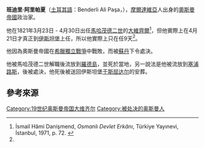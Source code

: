 {{Infobox Officeholder
| honorific-prefix    = [[賓傑里|班迪里]]
| name                = 阿里
| honorific-suffix    = [[帕夏|帕夏]]
| image               = Mustafa bairakdar.jpg
| imagesize           = 250px
| caption             =
| office1             = [[奥斯曼帝国大维齐尔列表|奥斯曼帝国大维齐尔]]
| monarch1            = [[馬哈茂德二世|馬哈茂德二世]]
| term_start1         = 1821年3月23日
| term_end1           = 1821年4月30日
| predecessor1        = [[賽義德·阿里帕夏|賽義德·阿里帕夏]]
| successor1          = [[哈吉·薩利赫帕夏|哈吉·薩利赫帕夏]]
| birth_date          = 
| birth_place         = 
| death_date          = 1821年
| death_place         = [[奧斯曼帝國|奧斯曼帝國]][[塞浦路斯島|塞浦路斯]]
| burial_place        = 
| nationality         = [[奧斯曼帝國|奧斯曼帝國]]
| blank1              = Origins
<!--Military service-->
| allegiance          = <!--{{flag|Ottoman Empire}}-->
}}

'''班迪里·阿里帕夏'''（[[土耳其語|土耳其語]]：Benderli Ali Paşa，{{bd|18世纪|？|1821年|}}），[[摩爾達維亞|摩爾達維亞]]人出身的[[奧斯曼帝國|奧斯曼帝國]]政治家。

他在1821年3月23日 - 4月30日出任[[馬哈茂德二世|馬哈茂德二世]]的[[大維齊爾|大維齊爾]]<ref name="Erkan">İsmail Hâmi Danişmend, ''Osmanlı Devlet Erkânı'', Türkiye Yayınevi, İstanbul, 1971, p. 72. {{Tr icon}}</ref>，但他賓際上在4月21日才真正到[[伊斯坦堡|伊斯坦堡]]上任，所以他實際上只在任9天<ref name="Erkan"/>。

他因為奧斯曼帝國在[[希臘獨立戰爭|希臘獨立戰爭]]中戰敗，而被[[苏丹_(称谓)|蘇丹]]下令處決。

他被馬哈茂德二世解職後流放到[[羅德島|羅德島]]，並死於當地，另一說法是他被流放到[[塞浦路斯|塞浦路斯]]，後被處決，他死後被送回伊斯坦堡[[于斯屈达尔|于斯屈达尔]]的{{link-en|克瑞嘉梅特公墓|Karacaahmet Cemetery}}安葬。

== 參考來源 ==
{{reflist}}

{{s-start}}
{{S-off}}
{{succession box|title=[[奥斯曼帝国大维齐尔列表|奥斯曼帝国大维齐尔]]|before=[[賽義德·阿里帕夏|賽義德·阿里帕夏]]|after=[[哈吉·薩利赫帕夏|哈吉·薩利赫帕夏]]|years=1821年3月23日 - 1821年4月30日}}
{{s-end}}

{{Grand Viziers of Ottoman Empire}}
{{DEFAULTSORT: Benderli Ali Pasha}}
[[Category:19世纪奥斯曼帝国大维齐尔|Category:19世纪奥斯曼帝国大维齐尔]]
[[Category:被处决的奥斯曼人|Category:被处决的奥斯曼人]]